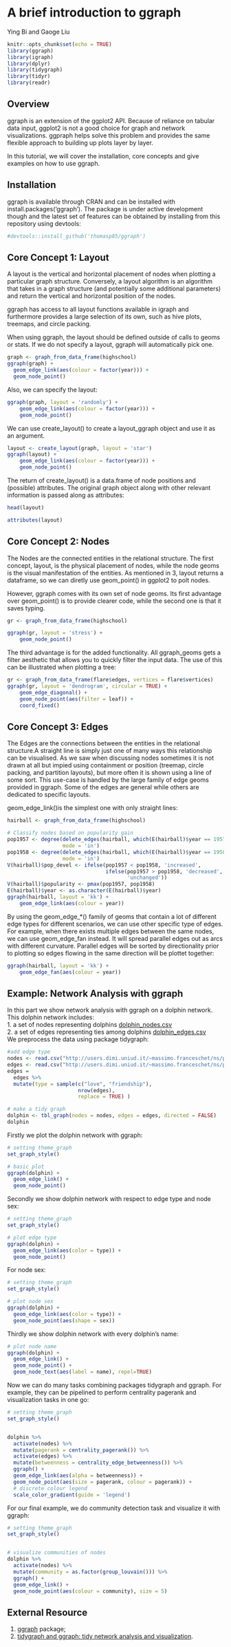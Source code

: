 # A brief introduction to ggraph

Ying Bi and Gaoge Liu

```r
knitr::opts_chunk$set(echo = TRUE)
library(ggraph)
library(igraph)
library(dplyr)
library(tidygraph)
library(tidyr)
library(readr)
```

## Overview
ggraph is an extension of the ggplot2 API. Because of reliance on tabular data input, ggplot2 is not a good choice for graph and network visualizations. ggpraph helps solve this problem and provides the same flexible approach to building up plots layer by layer.

In this tutorial, we will cover the installation, core concepts and give examples on how to use ggraph.

## Installation
ggraph is available through CRAN and can be installed with install.packages('ggraph'). The package is under active development though and the latest set of features can be obtained by installing from this repository using devtools:
```r
#devtools::install_github('thomasp85/ggraph')
```

## Core Concept 1: Layout
A layout is the vertical and horizontal placement of nodes when plotting a particular graph structure. Conversely, a layout algorithm is an algorithm that takes in a graph structure (and potentially some additional parameters) and return the vertical and horizontal position of the nodes.

ggraph has access to all layout functions available in igraph and furthermore provides a large selection of its own, such as hive plots, treemaps, and circle packing.

When using ggraph, the layout should be defined outside of calls to geoms or stats. If we do not specify a layout, ggraph will automatically pick one.
```r
graph <- graph_from_data_frame(highschool)
ggraph(graph) + 
  geom_edge_link(aes(colour = factor(year))) + 
  geom_node_point()
```

Also, we can specify the layout:
```r
ggraph(graph, layout = 'randomly') + 
    geom_edge_link(aes(colour = factor(year))) + 
    geom_node_point()
```

We can use create_layout() to create a layout_ggraph object and use it as an argument.
```r
layout <- create_layout(graph, layout = 'star')
ggraph(layout) + 
    geom_edge_link(aes(colour = factor(year))) + 
    geom_node_point()
```

The return of create_layout() is a data.frame of node positions and (possible) attributes. The original graph object along with other relevant information is passed along as attributes:
```r
head(layout)
```
```r
attributes(layout)
```


## Core Concept 2: Nodes
The Nodes are the connected entities in the relational structure. The first concept, layout, is the physical placement of nodes, while the node geoms is the visual manifestation of the entities. As mentioned in 3, layout returns a dataframe, so we can diretly use geom_point() in ggplot2 to polt nodes.

However, ggraph comes with its own set of node geoms. Its first advantage over geom_point() is to provide clearer code, while the second one is that it saves typing.
```r
gr <- graph_from_data_frame(highschool)

ggraph(gr, layout = 'stress') + 
    geom_node_point()
```

The third advantage is for the added functionality. All ggraph_geoms gets a filter aesthetic that allows you to quickly filter the input data. The use of this can be illustrated when plotting a tree:
```r
gr <- graph_from_data_frame(flare$edges, vertices = flare$vertices)
ggraph(gr, layout = 'dendrogram', circular = TRUE) + 
    geom_edge_diagonal() + 
    geom_node_point(aes(filter = leaf)) + 
    coord_fixed()
```

## Core Concept 3: Edges
The Edges are the connections between the entities in the relational structure.A straight line is simply just one of many ways this relationship can be visualised. As we saw when discussing nodes sometimes it is not drawn at all but impied using containment or position (treemap, circle packing, and partition layouts), but more often it is shown using a line of some sort. This use-case is handled by the large family of edge geoms provided in ggraph. Some of the edges are general while others are dedicated to specific layouts.

geom_edge_link()is the simplest one with only straight lines:
```r
hairball <- graph_from_data_frame(highschool)

# Classify nodes based on popularity gain
pop1957 <- degree(delete_edges(hairball, which(E(hairball)$year == 1957)), 
                  mode = 'in')
pop1958 <- degree(delete_edges(hairball, which(E(hairball)$year == 1958)), 
                  mode = 'in')
V(hairball)$pop_devel <- ifelse(pop1957 < pop1958, 'increased',
                                ifelse(pop1957 > pop1958, 'decreased', 
                                       'unchanged'))
V(hairball)$popularity <- pmax(pop1957, pop1958)
E(hairball)$year <- as.character(E(hairball)$year)
ggraph(hairball, layout = 'kk') + 
    geom_edge_link(aes(colour = year))
```

By using the geom_edge_*() family of geoms that contain a lot of different edge types for different scenarios, we can use other specific type of edges. For example, when there exists multiple edges between the same nodes, we can use geom_edge_fan instead. It will spread parallel edges out as arcs with different curvature. Parallel edges will be sorted by directionality prior to plotting so edges flowing in the same direction will be plottet together:

```r
ggraph(hairball, layout = 'kk') + 
    geom_edge_fan(aes(colour = year))
```

## Example: Network Analysis with ggraph

In this part we show network analysis with ggraph on a dolphin network.  
This dolphin network includes:  
1. a set of nodes representing dolphins [dolphin_nodes.csv](http://users.dimi.uniud.it/~massimo.franceschet/ns/plugandplay/ggraph/dolphin_nodes.csv)  
2. a set of edges representing ties among dolphins [dolphin_edges.csv](http://users.dimi.uniud.it/~massimo.franceschet/ns/plugandplay/ggraph/dolphin_edges.csv)  
We preprocess the data using package tidygraph:

```r
#add edge type
nodes <- read.csv("http://users.dimi.uniud.it/~massimo.franceschet/ns/plugandplay/ggraph/dolphin_nodes.csv")
edges <- read.csv("http://users.dimi.uniud.it/~massimo.franceschet/ns/plugandplay/ggraph/dolphin_edges.csv")
edges = 
  edges %>% 
  mutate(type = sample(c("love", "friendship"), 
                       nrow(edges), 
                       replace = TRUE) )

# make a tidy graph
dolphin <- tbl_graph(nodes = nodes, edges = edges, directed = FALSE)
dolphin
```

Firstly we plot the dolphin network with ggraph:
```r
# setting theme_graph 
set_graph_style()

# basic plot
ggraph(dolphin) + 
  geom_edge_link() + 
  geom_node_point()
```

Secondly we show dolphin network with respect to edge type and node sex:
```r
# setting theme_graph 
set_graph_style()

# plot edge type
ggraph(dolphin) + 
  geom_edge_link(aes(color = type)) + 
  geom_node_point()
```

For node sex:
```r
# setting theme_graph 
set_graph_style()

# plot node sex
ggraph(dolphin) + 
  geom_edge_link(aes(color = type)) + 
  geom_node_point(aes(shape = sex))
```

Thirdly we show dolphin network with every dolphin's name:
```r
# plot node name
ggraph(dolphin) + 
  geom_edge_link() + 
  geom_node_point() + 
  geom_node_text(aes(label = name), repel=TRUE)
```

Now we can do many tasks combining packages tidygraph and ggraph. For example, they can be pipelined to perform centrality pagerank and visualization tasks in one go:
```r
# setting theme_graph 
set_graph_style()


dolphin %>% 
  activate(nodes) %>%
  mutate(pagerank = centrality_pagerank()) %>%
  activate(edges) %>%
  mutate(betweenness = centrality_edge_betweenness()) %>%
  ggraph() +
  geom_edge_link(aes(alpha = betweenness)) +
  geom_node_point(aes(size = pagerank, colour = pagerank)) + 
  # discrete colour legend
  scale_color_gradient(guide = 'legend')
```

For our final example, we do community detection task and visualize it with ggraph:
```r
# setting theme_graph 
set_graph_style()


# visualize communities of nodes
dolphin %>% 
  activate(nodes) %>%
  mutate(community = as.factor(group_louvain())) %>% 
  ggraph() + 
  geom_edge_link() + 
  geom_node_point(aes(colour = community), size = 5)
```

## External Resource
1. [ggraph](https://github.com/thomasp85/ggraph) package;   
2. [tidygraph and ggraph: tidy network analysis and visualization](http://users.dimi.uniud.it/~massimo.franceschet/ns/plugandplay/ggraph/ggraph.html#15).
